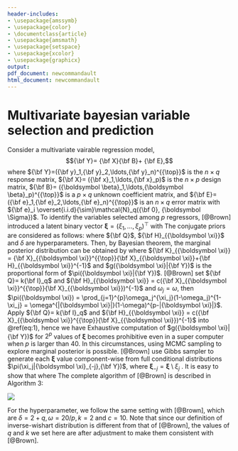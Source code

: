 ```yaml
---
header-includes:
- \usepackage{amssymb}
- \usepackage{color}
- \documentclass{article}
- \usepackage{amsmath}
- \usepackage{setspace}
- \usepackage{xcolor}
- \usepackage{graphicx}
output:
pdf_document: newcommandault
html_document: newcommandault
---
```

\newcommand\T{{\top}}
\newcommand\ubeta{{\boldsymbol \beta}}
\newcommand\uSigma{{\boldsymbol \Sigma}}
\newcommand\uepsilon{{\boldsymbol \epsilon}}
\newcommand\umu{{\boldsymbol \mu}}
\newcommand\utheta{{\boldsymbol \theta}}
\newcommand\ubg{{\boldsymbol \gamma}}
\newcommand\uphi{{\boldsymbol \phi}}
\newcommand\uxi{{\boldsymbol \xi}}

\newcommand\0{{\bf 0}}
\newcommand\uA{{\bf A}}
\newcommand\ua{{\bf a}}
\newcommand\uB{{\bf B}}
\newcommand\ub{{\bf b}}
\newcommand\uC{{\bf C}}
\newcommand\uD{{\bf D}}
\newcommand\uE{{\bf E}}
\newcommand\ue{{\bf e}}
\newcommand\uH{{\bf H}}
\newcommand\uI{{\bf I}}
\newcommand\uK{{\bf K}}
\newcommand\uM{{\bf M}}
\newcommand\uQ{{\bf Q}}
\newcommand\uV{{\bf V}}
\newcommand\uX{{\bf X}}
\newcommand\ux{{\bf x}}
\newcommand\uY{{\bf Y}}
\newcommand\uy{{\bf y}}
\newcommand\uz{{\bf z}}
\newcommand\diag{{\rm diag}}
\newcommand{\tr}{{\text tr}}

# Multivariate bayesian variable selection and prediction

Consider a multivariate vairable regression model,
$$\uY = \uX\uB + \uE,$$
where $\uY=(\uy_1,\uy_2,\ldots,\uy_n)^{\T}$ is the $n \times q$ response matrix, $\uX = (\ux_1,\ldots,\ux_p)$ is the $n\times p$ design matrix, $\uB = (\ubeta_1,\ldots,\ubeta_p)^{\T}$ is a $p\times q$ unknown coefficient matrix, and $\uE = (\ue_1,\ue_2,\ldots,\ue_n)^{\T}$ is an $n\times q$ error matrix with $\ue_i \overset{i.i.d}{\sim}\mathcal{N}_q(\0, \uSigma)$. To identify the variables selected among $p$ regressors, [@Brown] introduced a latent binary vector $\uxi = (\xi_1,\ldots, \xi_p)^{\T}$ with
\begin{eqnarray*}
\xi_j=\begin{cases} 1 \quad &  \text{ if $\ubeta_j$ is active} \\0 \quad & \text{ if $\ubeta_j$ is not active}
\end{cases}.
\end{eqnarray*}
The conjugate priors are considered as follows:
\begin{eqnarray*}
&& \pi(\uB_{\uxi}|\uSigma,\uxi) \sim \mathcal{MN}(\0,\uH_{\uxi}, \uSigma)\\
&& \pi(\uSigma) \sim \mathcal{IW}(\uQ,\delta)\\
&& \pi(\uxi) \overset{ind}{\sim} \prod_{j=1}^{p} \text{Ber}(\omega_j),
\end{eqnarray*}
where $\uQ$, $\uH_{\uxi}$ and $\delta$ are hyperparameters. 
Then, by Bayesian theorem, the marginal posterior distribution can be obtained by
\begin{eqnarray*}
&&m(\uxi|\uY) \propto m(\uY|\uxi)\pi(\uxi)\\
&=&\iint f(\uY|\uB_{\uxi},\uSigma)\pi(\uB_{\uxi}|\uSigma, \uxi) \pi(\uSigma) d\uB d\uSigma \pi(\uxi)\\
&=&\iint (2\pi)^{-\frac{nq}{2}}|\uSigma|^{-\frac{n}{2}}\exp \left[-\frac{1}{2}\tr   \{(\uY-\uX_{\uxi}\uB_{\uxi})^{\T}(\uY-\uX_{\uxi}\uB_{\uxi})\}\uSigma^{-1} \right]\times\\
&&(2\pi)^{-\frac{|\uxi| q}{2}}|\uSigma|^{-\frac{|\uxi|}{2}} {|\uH_{\uxi}}|^{-\frac{q}{2}}\exp \left[\frac{1}{2}\tr\{\uB_{\uxi}^{\T}\uH_{\uxi}^{-1}\uB_{\uxi}\uSigma^{-1} \}  \right] \times \\
&& |\uQ|^{\frac{\delta}{2}}2^{-\frac{1}{2}\delta q}\uxi_q^{-1}(\frac{\delta}{2}) |\uSigma|^{-\frac{\delta + q + 1}{2}}\exp\{-\frac{1}{2}\tr(\uQ\uSigma^{-1}) \}d\uB_{\uxi} d\uSigma \pi(\uxi)\\
&\propto& (2\pi)^{-\frac{|\uxi| q}{2}}{|\uH_{\uxi}|}^{-\frac{q}{2}}\iint |\uSigma|^{-\frac{1}{2}(n+|\uxi|+\delta+q+1)}\exp\{-\frac{1}{2}\tr(\uQ\uSigma^{-1}) \} \\
&&\exp\left[-\frac{1}{2}\tr\left\{\left(\uB_{\uxi}^{\T}(\uX_{\uxi}^{\T}\uX_{\uxi}+\uH_{\uxi}^{-1})\uB_{\uxi}-2\uB_{\uxi}^{\T}\uX_{\uxi}^{\T}\uY\right)\uSigma^{-1}\right\}\right]\times \\
&&\exp\left[-\frac{1}{2}\tr\left\{\uY^{\T}\uY\uSigma^{-1} \right\}  \right]d\uB_{\uxi} d\uSigma \pi(\uxi)\\
&=& (2\pi)^{-\frac{|\uxi| q}{2}}{|\uH_{\uxi}|}^{-\frac{q}{2}}\iint |\uSigma|^{-\frac{1}{2}(n+|\uxi|+\delta+q+1)}\exp\{-\frac{1}{2}\tr[(\uY^{\T}\uY+\uQ)\uSigma^{-1}]\}\times \\
&&\exp\left[-\frac{1}{2}\tr\left\{\left(\uB_{\uxi}^{\T}\uK_{\uxi}\uB_{\uxi}-2\uB_{\uxi}^{\T}\uK_{\uxi}\uK_{\uxi}^{-1}\uX_{\uxi}^{\T}\uY\right)\uSigma^{-1}\right\}\right]d\uB_{\uxi} d\uSigma \pi(\uxi)\\
&=& (2\pi)^{-\frac{|\uxi| q}{2}}{|\uH_{\uxi}|}^{-\frac{q}{2}}\iint |\uSigma|^{-\frac{1}{2}(n+|\uxi|+\delta+q+1)}\times\\
&&\exp\{-\frac{1}{2}\tr[(\uY^{\T}\uY-\tilde{\uB}_{\uxi}^{\T}\uK_{\uxi}\tilde{\uB}_{\uxi} +\uQ)\uSigma^{-1}]\}\times \\
&&\exp\left[-\frac{1}{2}\tr\left\{\left( (\uB_{\uxi} - \tilde{\uB}_{\uxi})^{\T} \uK_{\uxi}(\uB_{\uxi} - \tilde{\uB}_{\uxi})\right)\uSigma^{-1}\right\}\right]d\uB_{\uxi} d\uSigma \pi(\uxi)\\
&=& (2\pi)^{-\frac{|\uxi| q}{2}}{|\uH_{\uxi}|}^{-\frac{q}{2}} (2\pi)^{\frac{|\uxi| q}{2}} |\uK_{\uxi}|^{-\frac{q}{2}} \times \\
&&\int |\uSigma|^{\frac{|\uxi|}{2}} |\uSigma|^{-\frac{1}{2}(n+|\uxi|+\delta+q+1)}\exp\{-\frac{1}{2}\tr[(\uY^{\T}\uY-\tilde{\uB}_{\uxi}^{\T}\uK_{\uxi}\tilde{\uB}_{\uxi} +\uQ)\uSigma^{-1}]\}  d\uSigma \pi(\uxi)\\
&=& {|\uH_{\uxi}|}^{-\frac{q}{2}} |\uK_{\uxi}|^{-\frac{q}{2}}
\int |\uSigma|^{-\frac{1}{2}(n+\delta+q+1)}\times\\
&&\exp\{-\frac{1}{2}\tr[(\uY^{\T}\uY-\uY^{\T}\uX_{\uxi}\uK_{\uxi}^{-1}\uX_{\uxi}^{\T}\uY +\uQ)\uSigma^{-1}]\}  d\uSigma \pi(\uxi)\\
&=& {|\uH_{\uxi}\uK_{\uxi}|}^{-\frac{q}{2}}
\int |\uSigma|^{-\frac{1}{2}(n+\delta+q+1)}\times\\
&&\exp\{-\frac{1}{2}\tr[(\uY^{\T}(\uI_n - \uX_{\uxi}\uK_{\uxi}^{-1}\uX_{\uxi}^{\T})\uY +\uQ)\uSigma^{-1}]\}  d\uSigma \pi(\uxi)\\
&\propto& {|\uH_{\uxi}\uK_{\uxi}|}^{-\frac{q}{2}}|\uY^{\T}(\uI_n - \uX_{\uxi}\uK_{\uxi}^{-1}\uX_{\uxi}^{\T})\uY +\uQ|^{-\frac{n+\delta}{2}} \pi(\uxi)\\
&\equiv&g(\uxi|\uY),
(\#eq:1)
\end{eqnarray*}
where $\uK_{\uxi} = \uX_{\uxi}^{\T}\uX_{\uxi}+\uH_{\uxi}^{-1}$ and $g(\uxi|\uY)$ is the proportional form of $\pi(\uxi|\uY)$. [@Brown] set $\uQ = k\uI_q$ and $\uH_{\uxi} = c(\uX_{\uxi}^{\T}\uX_{\uxi})^{-1}$ and $\omega_j = \omega$, then $\pi(\uxi) = \prod_{j=1}^{p}\omega_j^{\xi_j}(1-\omega_j)^{1-\xi_j} = \omega^{|\uxi|}(1-\omega)^{p-|\uxi|}$. Apply $\uQ = k\uI_q$ and $\uH_{\uxi} = c(\uX_{\uxi}^{\T}\uX_{\uxi})^{-1}$ into \@ref(eq:1), hence we have
\begin{eqnarray*}
\log g(\uxi|\uY) &=& -\frac{n+\delta}{2}\log|k\uI_{q} + \uY^{\T}\uY - \frac{c}{c+1}\uY^{\T}\uX_{\uxi}(\uX_{\uxi}^{\T}\uX_{\uxi}^{-1})\uX_{\uxi}^{\T}\uY|-\\
&&\frac{q|\uxi|}{2}\log(c+1)+ |\uxi|\log\omega+(p-|\uxi|)\log(1-\omega).
\end{eqnarray*}
Exhaustive computation of $g(\uxi|\uY)$ for $2^p$ values of $\uxi$ becomes prohibitive even in a super computer when $p$ is larger than 40. In this circumstances, using MCMC sampling to explore marginal posterior is possible. [@Brown] use Gibbs sampler to generate each $\uxi$ value component-wise from full conditional distributions $\pi(\xi_j|\uxi_{-j},\uY)$, where $\uxi_{-j} = \uxi \setminus {\xi_j}$ . It is easy to show that
\begin{eqnarray*}
\pi(\xi_j = 1|\uxi_{-j},\uY) = \frac{\theta_j}{\theta_j+1},
\end{eqnarray*}
where
\begin{eqnarray*}
\theta_j = \frac{g(\xi_j = 1, \uxi_{-j}|\uY)}{g(\xi_j = 0, \uxi_{-j}|\uY)}.
\end{eqnarray*}
The complete algorithm of [@Brown] is described in Algorithm 3:

![](alg-brown.png)

For the hyperparameter, we follow the same setting with [@Brown], which are $\delta = 2+q, \omega = 20/p, k = 2$ and $c = 10$. Note that since our definition of inverse-wishart distribution is different from that of [@Brown], the values of $q$ and $k$ we set here are after adjustment to make them consistent with [@Brown].